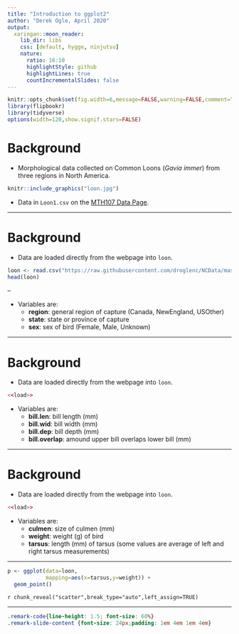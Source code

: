 ```yaml
---
title: "Introduction to ggplot2"
author: "Derek Ogle, April 2020"
output:
  xaringan::moon_reader:
    lib_dir: libs
    css: [default, hygge, ninjutsu]
    nature:
      ratio: 16:10
      highlightStyle: github
      highlightLines: true
      countIncrementalSlides: false
---
```




```r
knitr::opts_chunk$set(fig.width=6,message=FALSE,warning=FALSE,comment="",cache=FALSE,fig.retina=3)
library(flipbookr)
library(tidyverse)
options(width=120,show.signif.stars=FALSE)
```


# Background

- Morphological data collected on Common Loons (*Gavia immer*) from three regions in North America.

```r
knitr::include_graphics("loon.jpg")
```

- Data in `Loon1.csv` on the [MTH107 Data Page](http://derekogle.com/NCMTH107/resources/data_107).

---

# Background

- Data are loaded directly from the webpage into `loon`.

```r
loon <- read.csv("https://raw.githubusercontent.com/droglenc/NCData/master/Loon1.csv")
head(loon)
```

--

- Variables are:
  - **region**: general region of capture (Canada, NewEngland, USOther)
  - **state**: state or province of capture
  - **sex**: sex of bird (Female, Male, Unknown)

---

# Background

- Data are loaded directly from the webpage into `loon`.

```r
<<load>>
```

- Variables are:
  - **bill.len**: bill length (mm)
  - **bill.wid**: bill width (mm)
  - **bill.dep**: bill depth (mm)
  - **bill.overlap**: amound upper bill overlaps lower bill (mm)

---

# Background

- Data are loaded directly from the webpage into `loon`.

```r
<<load>>
```

- Variables are:
  - **culmen**: size of culmen (mm)
  - **weight**: weight (g) of bird
  - **tarsus**: length (mm) of tarsus (some values are average of left and right tarsus measurements)


---

```r
p <- ggplot(data=loon,
            mapping=aes(x=tarsus,y=weight)) +
  geom_point()
```

`r chunk_reveal("scatter",break_type="auto",left_assign=TRUE)`



---

```css
.remark-code{line-height: 1.5; font-size: 60%}
.remark-slide-content {font-size: 24px;padding: 1em 4em 1em 4em}
```
